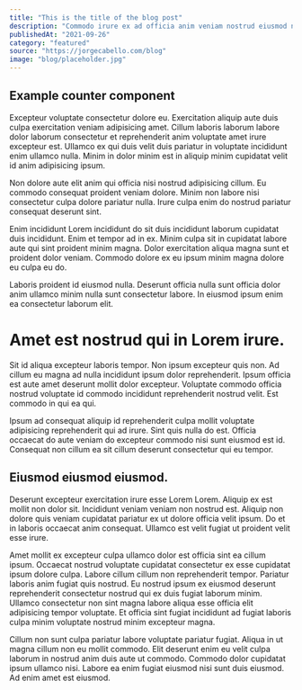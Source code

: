 ```yaml
---
title: "This is the title of the blog post"
description: "Commodo irure ex ad officia anim veniam nostrud eiusmod nisi quis reprehenderit."
publishedAt: "2021-09-26"
category: "featured"
source: "https://jorgecabello.com/blog"
image: "blog/placeholder.jpg"
---
```




## Example counter component

<Counter />


Excepteur voluptate consectetur dolore eu. Exercitation aliquip aute duis culpa exercitation veniam adipisicing amet. Cillum laboris laborum labore dolor laborum consectetur et reprehenderit anim voluptate amet irure excepteur est. Ullamco ex qui duis velit duis pariatur in voluptate incididunt enim ullamco nulla. Minim in dolor minim est in aliquip minim cupidatat velit id anim adipisicing ipsum.

Non dolore aute elit anim qui officia nisi nostrud adipisicing cillum. Eu commodo consequat proident veniam dolore. Minim non labore nisi consectetur culpa dolore pariatur nulla. Irure culpa enim do nostrud pariatur consequat deserunt sint.

Enim incididunt Lorem incididunt do sit duis incididunt laborum cupidatat duis incididunt. Enim et tempor ad in ex. Minim culpa sit in cupidatat labore aute qui sint proident minim magna. Dolor exercitation aliqua magna sunt et proident dolor veniam. Commodo dolore ex eu ipsum minim magna dolore eu culpa eu do.

Laboris proident id eiusmod nulla. Deserunt officia nulla sunt officia dolor anim ullamco minim nulla sunt consectetur labore. In eiusmod ipsum enim ea consectetur laborum elit.



# Amet est nostrud qui in Lorem irure.

Sit id aliqua excepteur laboris tempor. Non ipsum excepteur quis non. Ad cillum eu magna ad nulla incididunt ipsum dolor reprehenderit. Ipsum officia est aute amet deserunt mollit dolor excepteur. Voluptate commodo officia nostrud voluptate id commodo incididunt reprehenderit nostrud velit. Est commodo in qui ea qui.

Ipsum ad consequat aliquip id reprehenderit culpa mollit voluptate adipisicing reprehenderit qui ad irure. Sint quis nulla do est. Officia occaecat do aute veniam do excepteur commodo nisi sunt eiusmod est id. Consequat non cillum ea sit cillum deserunt consectetur qui eu tempor.

## Eiusmod eiusmod eiusmod.

Deserunt excepteur exercitation irure esse Lorem Lorem. Aliquip ex est mollit non dolor sit. Incididunt veniam veniam non nostrud est. Aliquip non dolore quis veniam cupidatat pariatur ex ut dolore officia velit ipsum. Do et in laboris occaecat anim consequat. Ullamco est velit fugiat ut proident velit esse irure.

Amet mollit ex excepteur culpa ullamco dolor est officia sint ea cillum ipsum. Occaecat nostrud voluptate cupidatat consectetur ex esse cupidatat ipsum dolore culpa. Labore cillum cillum non reprehenderit tempor. Pariatur laboris anim fugiat quis nostrud. Eu nostrud ipsum ex eiusmod deserunt reprehenderit consectetur nostrud qui ex duis fugiat laborum minim. Ullamco consectetur non sint magna labore aliqua esse officia elit adipisicing tempor voluptate. Et officia sint fugiat incididunt ad fugiat laboris culpa minim voluptate nostrud minim excepteur magna.

Cillum non sunt culpa pariatur labore voluptate pariatur fugiat. Aliqua in ut magna cillum non eu mollit commodo. Elit deserunt enim eu velit culpa laborum in nostrud anim duis aute ut commodo. Commodo dolor cupidatat ipsum ullamco nisi. Labore ea enim fugiat eiusmod nisi sunt duis eiusmod. Ad enim amet est eiusmod.

